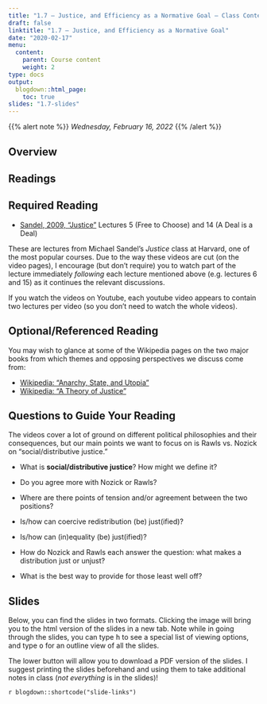 ```yaml
---
title: "1.7 — Justice, and Efficiency as a Normative Goal — Class Content"
draft: false
linktitle: "1.7 — Justice, and Efficiency as a Normative Goal"
date: "2020-02-17"
menu:
  content:
    parent: Course content
    weight: 2
type: docs
output:
  blogdown::html_page:
    toc: true
slides: "1.7-slides"
---
```


{{% alert note %}}
*Wednesday, February 16, 2022*
{{% /alert %}}

## <i class="fas fa-info-circle fa-lg"></i> Overview

## <i class="fas fa-book-reader fa-lg"></i> Readings

## Required Reading
- [<i class="fab fa-youtube"></i> Sandel, 2009, "Justice"](http://justiceharvard.org/justicecourse/) Lectures 5 (Free to Choose) and 14 (A Deal is a Deal)

These are lectures from Michael Sandel's *Justice* class at Harvard, one of the most popular courses. Due to the way these videos are cut (on the video pages), I encourage (but don't require) you to watch part of the lecture immediately *following* each lecture mentioned above (e.g. lectures 6 and 15) as it continues the relevant discussions.

If you watch the videos on Youtube, each youtube video appears to contain two lectures per video (so you don't need to watch the whole videos). 

## Optional/Referenced Reading

You may wish to glance at some of the Wikipedia pages on the two major books from which themes and opposing perspectives we discuss come from: 

- [<i class="fab fa-wikipedia-w"></i> Wikipedia: "Anarchy, State, and Utopia"](https://en.wikipedia.org/wiki/Anarchy,_State,_and_Utopia)
- [<i class="fab fa-wikipedia-w"></i> Wikipedia: "A Theory of Justice"](https://en.wikipedia.org/wiki/A_Theory_of_Justice)

## Questions to Guide Your Reading

The videos cover a lot of ground on different political philosophies and their consequences, but our main points we want to focus on is Rawls vs. Nozick on "social/distributive justice."

- What is **social/distributive justice**? How might we define it?

- Do you agree more with Nozick or Rawls?

- Where are there points of tension and/or agreement between the two positions?

- Is/how can coercive redistribution (be) just(ified)?

- Is/how can (in)equality (be) just(ified)?

- How do Nozick and Rawls each answer the question: what makes a distribution just or unjust?

- What is the best way to provide for those least well off?

## <i class="fas fa-chalkboard-teacher"></i> Slides

Below, you can find the slides in two formats. Clicking the image will bring you to the html version of the slides in a new tab. Note while in going through the slides, you can type <kbd>h</kbd> to see a special list of viewing options, and type <kbd>o</kbd> for an outline view of all the slides.

The lower button will allow you to download a PDF version of the slides. I suggest printing the slides beforehand and using them to take additional notes in class (*not everything* is in the slides)!

`r blogdown::shortcode("slide-links")`
